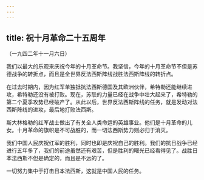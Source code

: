 ```yaml
---
---
---
```

title: 祝十月革命二十五周年
---




（一九四二年十一月六日）

我们以最大的乐观来庆祝今年的十月革命节。我坚信，今年的十月革命节不但是苏德战争的转折点，而且是全世界反法西斯阵线战胜法西斯阵线的转折点。

在过去时期内，因为红军单独抵抗法西斯德国及其欧洲伙伴，希特勒还能继续进攻，希特勒还没有被打败。现在，苏联的力量已经在战争中壮大起来了，希特勒的第二个夏季攻势已经破产了。从此以后，世界反法西斯阵线的任务，就是发动对法西斯阵线的进攻，最后地打败法西斯。

斯大林格勒的红军战士做出了有关全人类命运的英雄事业。他们是十月革命的儿女。十月革命的旗帜是不可战胜的，而一切法西斯势力则必归于消灭。

我们中国人民庆祝红军的胜利，同时也即是庆祝自己的胜利。我们的抗日战争已经进行五年多了，我们的前途虽然还有艰苦，但是胜利的曙光已经看得见了。战胜日本法西斯不但是确定的，而且是不远的了。

一切努力集中于打击日本法西斯，这就是中国人民的任务。